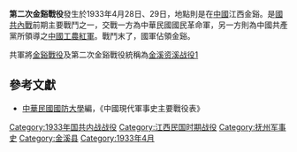 {{Infobox Military Conflict|
campaign=|
image=|
caption=|
conflict=第二次金谿戰鬥|
partof=[[国共内战|国共内战]]|
date=1933年4月28日、29日|
place=[[中國|中國]]江西金谿|
result=國軍攻佔金谿|
combatant1=中華民國國民革命軍5師周渾元部、59師陳時驥部|
combatant2=紅10軍| 
commander1=周渾元、陳時驥|
commander2=方志敏|
strength1=|
strength2=|
casualties1=|
casualties2=|
}}
'''第二次金谿戰役'''發生於1933年4月28日、29日，地點則是在[[中國|中國]]江西金谿。是[[國共內戰|國共內戰]]前期主要戰鬥之一，交戰一方為中華民國國民革命軍，另一方則為中國共產黨所領導之[[中國工農紅軍|中國工農紅軍]]。戰鬥末了，國軍佔領金谿。

共軍將[[金谿戰役|金谿戰役]]及第二次金谿戰役統稱為[[金溪资溪战役|金溪资溪战役]][https://web.archive.org/web/20160304133322/http://art.archives.gov.tw/SearchResult.aspx?q=%E9%87%91%E6%BA%AA%E8%B3%87%E6%BA%AA%E6%88%B0%E5%BD%B9]

==參考文獻==
*[[中華民國|中華民國]][[國防大學_(臺灣)|國防大學]]編，《中國現代軍事史主要戰役表》

{{第一次国共内战}}
[[Category:1933年国共内战战役|Category:1933年国共内战战役]]
[[Category:江西民国时期战役|Category:江西民国时期战役]]
[[Category:抚州军事史|Category:抚州军事史]]
[[Category:金溪县|Category:金溪县]]
[[Category:1933年4月|Category:1933年4月]]